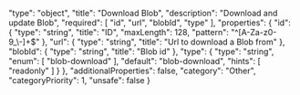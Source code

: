   "type": "object",
  "title": "Download Blob",
  "description": "Download and update Blob",
  "required": [
    "id",
    "url",
    "blobId",
    "type"
  ],
  "properties": {
    "id": {
      "type": "string",
      "title": "ID",
      "maxLength": 128,
      "pattern": "^[A-Za-z0-9_\\-]+$"
    },
    "url": {
      "type": "string",
      "title": "Url to download a Blob from"
    },
    "blobId": {
      "type": "string",
      "title": "Blob id"
    },
    "type": {
      "type": "string",
      "enum": [
        "blob-download"
      ],
      "default": "blob-download",
      "hints": [
        "readonly"
      ]
    }
  },
  "additionalProperties": false,
  "category": "Other",
  "categoryPriority": 1,
  "unsafe": false
}
